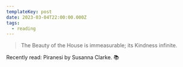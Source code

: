 ```yaml
---
templateKey: post
date: 2023-03-04T22:00:00.000Z
tags:
  - reading
---
```

> The Beauty of the House is immeasurable; its Kindness infinite.

Recently read: Piranesi by Susanna Clarke. 📚